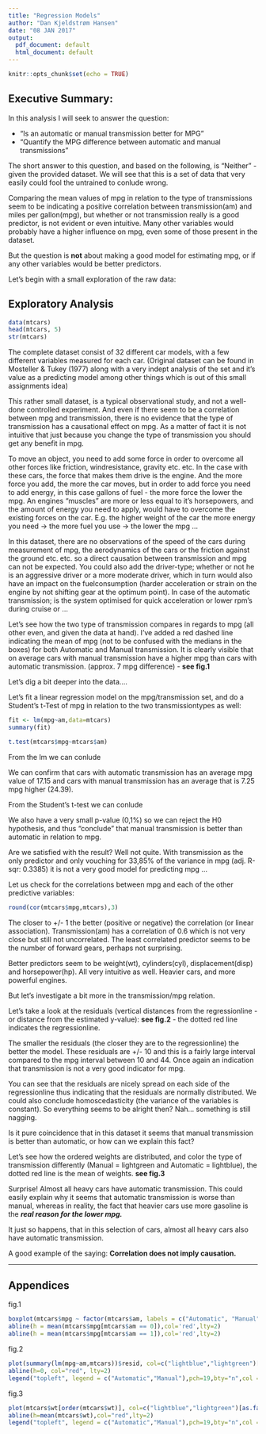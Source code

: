 ```yaml
---
title: "Regression Models"
author: "Dan Kjeldstrøm Hansen"
date: "08 JAN 2017"
output:
  pdf_document: default
  html_document: default
---
```


```r
knitr::opts_chunk$set(echo = TRUE)
```

## Executive Summary:
In this analysis I will seek to answer the question:

* “Is an automatic or manual transmission better for MPG”
* "Quantify the MPG difference between automatic and manual transmissions" 

The short answer to this question, and based on the following, is "Neither" - given the provided dataset. We will see that this is a set of data that very easily could fool the untrained to conlude wrong.

Comparing the mean values of mpg in relation to the type of transmissions seem to be indicating a positive correlation between transmission(am) and miles per gallon(mpg), but whether or not transmission really is a good predictor, is not evident or even intuitive. Many other variables would probably have a higher influence on mpg, even some of those present in the dataset.

But the question is **not** about making a good model for estimating mpg, or if any other variables would be better predictors.

Let's begin with a small exploration of the raw data:

## Exploratory Analysis

```r
data(mtcars)
head(mtcars, 5)
str(mtcars)
```
The complete dataset consist of 32 different car models, with a few different variables measured for each car. (Original dataset can be found in Mosteller & Tukey (1977) along with a very indept analysis of the set and it's value as a predicting model among other things which is out of this small assignments idea)

This rather small dataset, is a typical observational study, and not a well-done controlled experiment. And even if there seem to be a correlation between mpg and transmission, there is no evidence that the type of transmission has a causational effect on mpg. As a matter of fact it is not intuitive that just because you change the type of transmission you should get any benefit in mpg. 

To move an object, you need to add some force in order to overcome all other forces like friction, windresistance, gravity etc. etc. In the case with these cars, the force that makes them drive is the engine. And the more force you add, the more the car moves, but in order to add force you need to add energy, in this case gallons of fuel - the more force the lower the mpg. An engines "muscles" are more or less equal to it's horsepowers, and the amount of energy you need to apply, would have to overcome the existing forces on the car. E.g. the higher weight of the car the more energy you need -> the more fuel you use -> the lower the mpg ...

In this dataset, there are no observations of the speed of the cars during measurement of mpg, the aerodynamics of the cars or the friction against the ground etc. etc. so a direct causation between transmission and mpg can not be expected. You could also add the driver-type; whether or not he is an aggressive driver or a more moderate driver, which in turn would also have an impact on the fuelconsumption (harder acceleration or strain on the engine by not shifting gear at the optimum point). In case of the automatic transmission; is the system optimised for quick acceleration or lower rpm's during cruise or ...

Let's see how the two type of transmission compares in regards to mpg (all other even, and given the data at hand). I've added a red dashed line indicating the mean of mpg (not to be confused with the medians in the boxes) for both Automatic and Manual transmission. It is clearly visible that on average cars with manual transmission have a higher mpg than cars with automatic transmission. (approx. 7 mpg difference) - **see fig.1**

Let's dig a bit deeper into the data....

Let's fit a linear regression model on the mpg/transmission set, and do a Student's t-Test of mpg in relation to the two transmissiontypes as well:
```r
fit <- lm(mpg~am,data=mtcars)
summary(fit)
```
```r
t.test(mtcars$mpg~mtcars$am)
```
From the lm we can conlude

We can confirm that cars with automatic transmission has an average mpg value of 17.15 and cars with manual transmission has an average that is 7.25 mpg higher (24.39). 

From the Student's t-test we can conlude

We also have a very small p-value (0,1%) so we can reject the H0 hypothesis, and thus "conclude" that manual transmission is better than automatic in relation to mpg.

Are we satisfied with the result? Well not quite. With transmission as the only predictor and only vouching for 33,85% of the variance in mpg (adj. R-sqr: 0.3385) it is not a very good model for predicting mpg ... 

Let us check for the correlations between mpg and each of the other predictive variables:
```r
round(cor(mtcars$mpg,mtcars),3)
```
The closer to +/- 1 the better (positive or negative) the correlation (or linear association). Transmission(am) has a correlation of 0.6 which is not very close but still not uncorrelated. The least correlated predictor seems to be the number of forward gears, perhaps not surprising. 

Better predictors seem to be weight(wt), cylinders(cyl), displacement(disp) and horsepower(hp). All very intuitive as well. Heavier cars, and more powerful engines.

But let's investigate a bit more in the transmission/mpg relation.

Let's take a look at the residuals (vertical distances from the regressionline - or distance from the estimated y-value): **see fig.2** - the dotted red line indicates the regressionline.

The smaller the residuals (the closer they are to the regressionline) the better the model. These residuals are +/- 10 and this is a fairly large interval compared to the mpg interval between 10 and 44. Once again an indication that transmission is not a very good indicator for mpg.

You can see that the residuals are nicely spread on each side of the regressionline thus indicating that the residuals are normally distributed. We could also conclude homoscedasticity (the variance of the variables is constant). So everything seems to be alright then? Nah... something is still nagging.

Is it pure coincidence that in this dataset it seems that manual transmission is better than automatic, or how can we explain this fact?

Let's see how the ordered weights are distributed, and color the type of transmission differently (Manual = lightgreen and Automatic = lightblue), the dotted red line is the mean of weights. **see fig.3**

Surprise! Almost all heavy cars have automatic transmission. This could easily explain why it seems that automatic transmission is worse than manual, whereas in reality, the fact that heavier cars use more gasoline is the ***real reason for the lower mpg.*** 

It just so happens, that in this selection of cars, almost all heavy cars also have automatic transmission. 

A good example of the saying: **Correlation does not imply causation.**


***

## Appendices

fig.1
```r
boxplot(mtcars$mpg ~ factor(mtcars$am, labels = c("Automatic", "Manual")),col=c('lightgreen','lightblue'),xlab='transmission', ylab='mpg')
abline(h = mean(mtcars$mpg[mtcars$am == 0]),col='red',lty=2)
abline(h = mean(mtcars$mpg[mtcars$am == 1]),col='red',lty=2)
```

fig.2
```r
plot(summary(lm(mpg~am,mtcars))$resid, col=c("lightblue","lightgreen")[as.factor(mtcars$am)],pch=19,xlab="car#", ylab = "residuals",main = "Residuals for mpg by am per car")
abline(h=0, col="red", lty=2)
legend("topleft", legend = c("Automatic","Manual"),pch=19,bty="n",col = c("lightblue","lightgreen"),cex = 0.75)
```
fig.3
```r
plot(mtcars$wt[order(mtcars$wt)], col=c("lightblue","lightgreen")[as.factor(mtcars$am[order(mtcars$wt)])],pch=19,xlab = "cars", ylab = "weight",main = "Ordered Weight / car")
abline(h=mean(mtcars$wt),col="red",lty=2)
legend("topleft", legend = c("Automatic","Manual"),pch=19,bty="n",col = c("lightblue","lightgreen"),cex = 0.75)
```

